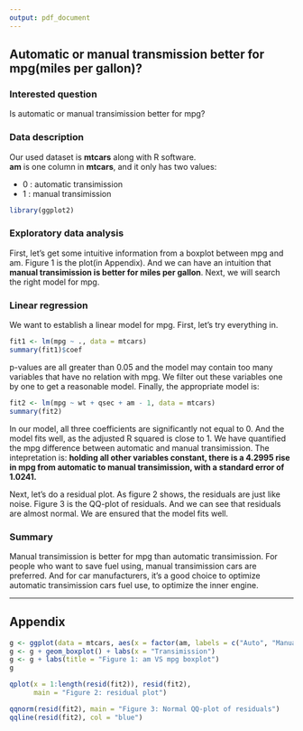```yaml
---
output: pdf_document
---
```

## Automatic or manual transmission better for mpg(miles per gallon)?
### Interested question
Is automatic or manual transimission better for mpg? 

### Data description
Our used dataset is **mtcars** along with R software.  
**am** is one column in **mtcars**, and it only has two values:

* 0 : automatic transimission
* 1 : manual transimission

```r
library(ggplot2)
```

### Exploratory data analysis
First, let's get some intuitive information from a boxplot between mpg and am. Figure 1 is the plot(in Appendix). And we can have an intuition that **manual transimission is better for miles per gallon**. Next, we will search the right model for mpg.

### Linear regression
We want to establish a linear model for mpg. First, let's try everything in.

```r
fit1 <- lm(mpg ~ ., data = mtcars)
summary(fit1)$coef
```

p-values are all greater than 0.05 and the model may contain too many variables that have no relation with mpg. We filter out these variables one by one to get a reasonable model. Finally, the appropriate model is:

```r
fit2 <- lm(mpg ~ wt + qsec + am - 1, data = mtcars)
summary(fit2)
```

In our model, all three coefficients are significantly not equal to 0. And the model fits well, as the adjusted R squared is close to 1. We have quantified the mpg difference between automatic and manual transimission. The intepretation is: **holding all other variables constant, there is a 4.2995 rise in mpg from automatic to manual transimission, with a standard error of 1.0241.**

Next, let's do a residual plot. As figure 2 shows, the residuals are just like noise. Figure 3 is the QQ-plot of residuals. And we can see that residuals are almost normal. We are ensured that the model fits well.

### Summary
Manual transimission is better for mpg than automatic transimission. For people who want to save fuel using, manual transimission cars are preferred. And for car manufacturers, it's a good choice to optimize automatic transimission cars fuel use, to optimize the inner engine.


---
## Appendix
```r
g <- ggplot(data = mtcars, aes(x = factor(am, labels = c("Auto", "Manual")), y = mpg))
g <- g + geom_boxplot() + labs(x = "Transimission")
g <- g + labs(title = "Figure 1: am VS mpg boxplot")
g
```

```r
qplot(x = 1:length(resid(fit2)), resid(fit2),
      main = "Figure 2: residual plot")
```

```r
qqnorm(resid(fit2), main = "Figure 3: Normal QQ-plot of residuals")
qqline(resid(fit2), col = "blue")
```

